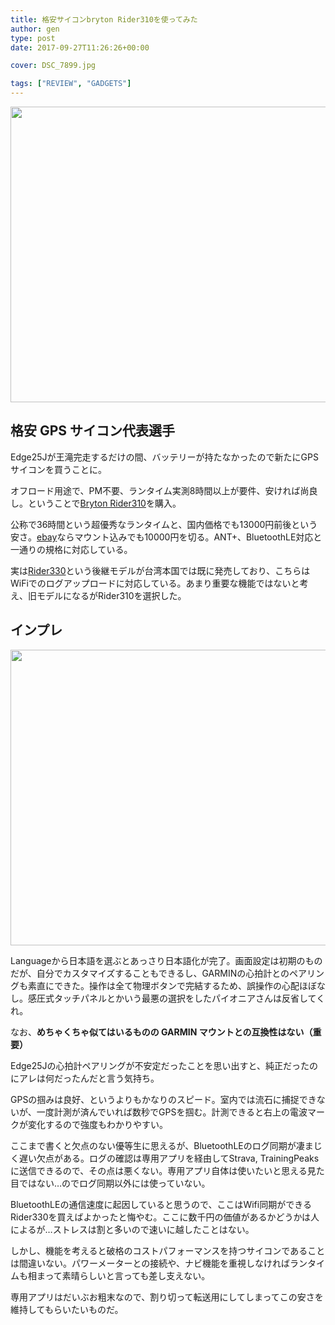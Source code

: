 ---
title: 格安サイコンbryton Rider310を使ってみた
author: gen
type: post
date: 2017-09-27T11:26:26+00:00

cover: DSC_7899.jpg

tags: ["REVIEW", "GADGETS"]
---

<img class="wp-image-745 size-large alignnone" src="./DSC_7899.jpg" alt="" width="840" height="473" />

## 格安 GPS サイコン代表選手

Edge25Jが王滝完走するだけの間、バッテリーが持たなかったので新たにGPSサイコンを買うことに。

オフロード用途で、PM不要、ランタイム実測8時間以上が要件、安ければ尚良し。ということで[Bryton Rider310][1]を購入。

公称で36時間という超優秀なランタイムと、国内価格でも13000円前後という安さ。[ebay][2]ならマウント込みでも10000円を切る。ANT+、BluetoothLE対応と一通りの規格に対応している。

実は[Rider330][3]という後継モデルが台湾本国では既に発売しており、こちらはWiFiでのログアップロードに対応している。あまり重要な機能ではないと考え、旧モデルになるがRider310を選択した。

## インプレ

<img class="aligncenter size-large wp-image-753" src="./P_20170927_201256.jpg" alt="" width="840" height="473" />

Languageから日本語を選ぶとあっさり日本語化が完了。画面設定は初期のものだが、自分でカスタマイズすることもできるし、GARMINの心拍計とのペアリングも素直にできた。操作は全て物理ボタンで完結するため、誤操作の心配ほぼなし。感圧式タッチパネルとかいう最悪の選択をしたパイオニアさんは反省してくれ。

なお、**めちゃくちゃ似てはいるものの GARMIN マウントとの互換性はない（重要）**

Edge25Jの心拍計ペアリングが不安定だったことを思い出すと、純正だったのにアレは何だったんだと言う気持ち。

GPSの掴みは良好、というよりもかなりのスピード。室内では流石に捕捉できないが、一度計測が済んでいれば数秒でGPSを掴む。計測できると右上の電波マークが変化するので強度もわかりやすい。

ここまで書くと欠点のない優等生に思えるが、BluetoothLEのログ同期が凄まじく遅い欠点がある。ログの確認は専用アプリを経由してStrava, TrainingPeaksに送信できるので、その点は悪くない。専用アプリ自体は使いたいと思える見た目ではない…のでログ同期以外には使っていない。

BluetoothLEの通信速度に起因していると思うので、ここはWifi同期ができるRider330を買えばよかったと悔やむ。ここに数千円の価値があるかどうかは人によるが…ストレスは割と多いので速いに越したことはない。

しかし、機能を考えると破格のコストパフォーマンスを持つサイコンであることは間違いない。パワーメーターとの接続や、ナビ機能を重視しなければランタイムも相まって素晴らしいと言っても差し支えない。

専用アプリはだいぶお粗末なので、割り切って転送用にしてしまってこの安さを維持してもらいたいものだ。

<LinkBox isAmazonLink url="https://www.amazon.co.jp/dp/B074KXFHDW/" />

[1]: http://amzn.to/2xAqcrr
[2]: https://rover.ebay.com/rover/1/711-53200-19255-0/1?icep_id=114&ipn=icep&toolid=20004&campid=5338191852&mpre=http%3A%2F%2Fwww.ebay.com%2Fitm%2FBryton-Rider-310E-GPS-Bike-Bicycle-Cycling-Computer-Extension-Mount-%2F172011670052%3Fepid%3D1249387116%26hash%3Ditem280cb1ca24%3Ag%3AfjkAAOSwTM5Yw6oj
[3]: https://rover.ebay.com/rover/1/711-53200-19255-0/1?icep_id=114&ipn=icep&toolid=20004&campid=5338191852&mpre=http%3A%2F%2Fwww.ebay.com%2Fitm%2FBryton-Rider-330E-GPS-Cycling-Computer-%2F192113222737%3Fepid%3D1888854696%26hash%3Ditem2cbad72451%3Ag%3AUIEAAOSwEzxYWBXn
